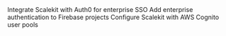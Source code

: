 
<CardGrid>
  <LinkCard title="Auth0" href="/guides/integrations/auth-systems/auth0">
    Integrate Scalekit with Auth0 for enterprise SSO
  </LinkCard>
  <LinkCard title="Firebase Auth" href="/guides/integrations/auth-systems/firebase">
    Add enterprise authentication to Firebase projects
  </LinkCard>
  <LinkCard title="AWS Cognito" href="/guides/integrations/auth-systems/aws-cognito">
    Configure Scalekit with AWS Cognito user pools
  </LinkCard>
</CardGrid>
